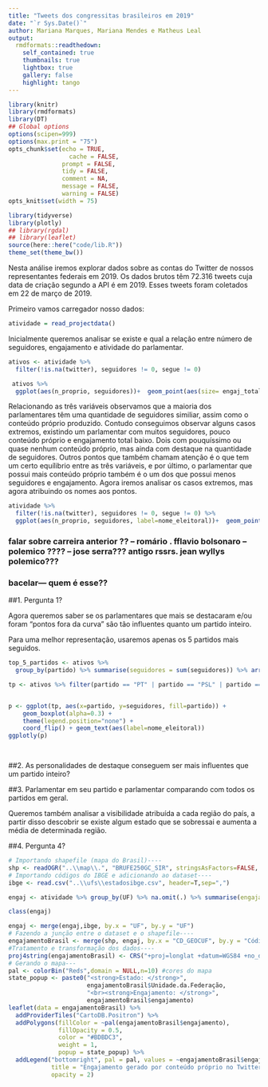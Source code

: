 ```yaml
---
title: "Tweets dos congressitas brasileiros em 2019"
date: "`r Sys.Date()`"
author: Mariana Marques, Mariana Mendes e Matheus Leal
output:
  rmdformats::readthedown:
    self_contained: true
    thumbnails: true
    lightbox: true
    gallery: false
    highlight: tango
---
```


```r
library(knitr)
library(rmdformats)
library(DT)
## Global options
options(scipen=999)
options(max.print = "75")
opts_chunk$set(echo = TRUE,
	             cache = FALSE,
               prompt = FALSE,
               tidy = FALSE,
               comment = NA,
               message = FALSE,
               warning = FALSE)
opts_knit$set(width = 75)
```

```r
library(tidyverse)
library(plotly)
## library(rgdal)
## library(leaflet)
source(here::here("code/lib.R"))
theme_set(theme_bw())
```
Nesta análise iremos explorar dados sobre as contas do Twitter de nossos representantes federais em 2019. Os dados brutos têm 72.316 tweets cuja data de criação segundo a API é em 2019. Esses tweets foram coletados em 22 de março de 2019.

Primeiro vamos carregador nosso dados:
```r
atividade = read_projectdata()
```


Inicialmente queremos analisar se existe e qual a relação entre número de seguidores, engajamento e atividade do parlamentar.

```r
ativos <- atividade %>% 
  filter(!is.na(twitter), seguidores != 0, segue != 0) 

 ativos %>%
  ggplot(aes(n_proprio, seguidores))+  geom_point(aes(size= engaj_total_proprio), alpha =.5)

```
Relacionando as três variáveis observamos que a maioria dos parlamentares têm uma quantidade de seguidores similiar, assim como o conteúdo próprio produzido. Contudo conseguimos observar alguns casos extremos, existindo um parlamentar com muitos seguidores, pouco conteúdo próprio e engajamento total baixo. Dois com pouquíssimo ou quase nenhum conteúdo próprio, mas ainda com destaque na quantidade de seguidores. Outros pontos que também chamam atenção é o que tem um certo equílibrio entre as três variáveis, e por último, o parlamentar que possui mais conteúdo próprio também é o um dos que possui menos seguidores e engajamento. 
Agora iremos analisar os casos extremos, mas agora atribuindo os nomes aos pontos. 

```r
atividade %>% 
  filter(!is.na(twitter), seguidores != 0, segue != 0) %>%
  ggplot(aes(n_proprio, seguidores, label=nome_eleitoral))+  geom_point(alpha =.5)+ geom_text(aes(label=nome_eleitoral), hjust=0, vjust=0, size = 2.5)

```

### falar sobre carreira anterior ?? -- romário . fflavio bolsonaro -- polemico ???? -- jose serra??? antigo rssrs. jean wyllys polemico??? 
### bacelar--- quem é esse??



##1. Pergunta 1?

Agora queremos saber se os parlamentares que mais se destacaram e/ou foram “pontos fora da curva” são tão influentes quanto um partido inteiro.


Para uma melhor representação, usaremos apenas os 5 partidos mais seguidos.

```r

top_5_partidos <- ativos %>%
  group_by(partido) %>% summarise(seguidores = sum(seguidores)) %>% arrange(-seguidores) %>% slice(1:5) 

tp <- ativos %>% filter(partido == "PT" | partido == "PSL" | partido == "PSOL" | partido == "PODE" | partido == "PSDB")


p <- ggplot(tp, aes(x=partido, y=seguidores, fill=partido)) + 
    geom_boxplot(alpha=0.3) +
    theme(legend.position="none") +
    coord_flip() + geom_text(aes(label=nome_eleitoral))
ggplotly(p)

  
```


##2. As personalidades de destaque conseguem ser mais influentes que um partido inteiro? 

##3. Parlamentar em seu partido e parlamentar comparando com todos os partidos em geral.

Queremos também analisar a visibilidade atribuída a cada região do país, a partir disso descobrir se existe algum estado que se sobressai e aumenta a média de determinada região. 

##4. Pergunta 4?

```r
# Importando shapefile (mapa do Brasil)----
shp <- readOGR("..\\map\\.", "BRUFE250GC_SIR", stringsAsFactors=FALSE, encoding="UTF-8")
# Importando códigos do IBGE e adicionando ao dataset----
ibge <- read.csv("..\\ufs\\estadosibge.csv", header=T,sep=",")

engaj <- atividade %>% group_by(UF) %>% na.omit(.) %>% summarise(engajamento = median(engaj_total_proprio))

class(engaj)

engaj <- merge(engaj,ibge, by.x = "UF", by.y = "UF")
# Fazendo a junção entre o dataset e o shapefile----
engajamentoBrasil <- merge(shp, engaj, by.x = "CD_GEOCUF", by.y = "Código.UF")
#Tratamento e transformação dos dados----
proj4string(engajamentoBrasil) <- CRS("+proj=longlat +datum=WGS84 +no_defs") #adicionando coordenadas geográficas
# Gerando o mapa---
pal <- colorBin("Reds",domain = NULL,n=10) #cores do mapa
state_popup <- paste0("<strong>Estado: </strong>", 
                      engajamentoBrasil$Unidade.da.Federação, 
                      "<br><strong>Engajamento: </strong>", 
                      engajamentoBrasil$engajamento)
leaflet(data = engajamentoBrasil) %>%
  addProviderTiles("CartoDB.Positron") %>%
  addPolygons(fillColor = ~pal(engajamentoBrasil$engajamento), 
              fillOpacity = 0.5, 
              color = "#BDBDC3", 
              weight = 1, 
              popup = state_popup) %>%
  addLegend("bottomright", pal = pal, values = ~engajamentoBrasil$engajamento,
            title = "Engajamento gerado por conteúdo próprio no Twitter",
            opacity = 2)
```

